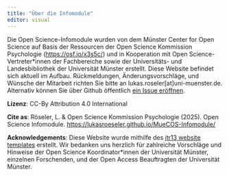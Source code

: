 ```yaml
---
title: "Über die Infomodule"
editor: visual
---
```


Die Open Science-Infomodule wurden von dem Münster Center for Open Science auf Basis der Ressourcen der Open Science Kommission Psychologie (<https://osf.io/x3s5c/>) und in Kooperation mit Open Science-Vertreter\*innen der Fachbereiche sowie der Universitäts- und Landesbibliothek der Universität Münster erstellt. Diese Website befindet sich aktuell im Aufbau. Rückmeldungen, Änderungsvorschläge, und Wünsche der Mitarbeit richten Sie bitte an lukas.roseler\[at\]uni-muenster.de. Alternativ können Sie über Github öffentlich [ein Issue eröffnen](https://github.com/LukasRoeseler/MueCOS-Infomodule/issues/new/choose).

**Lizenz**: CC-By Attribution 4.0 International

**Cite as**: Röseler, L. & Open Science Kommission Psychologie (2025). Open Science Infomodule. <https://lukasroeseler.github.io/MueCOS-Infomodule/>

**Acknowledgements**: Diese Website wurde mithilfe des [jtr13 website templates](https://github.com/jtr13/website-template) erstellt. Wir bedanken uns herzlich für zahlreiche Vorschläge und Hinweise der Open Science Koordinator\*innen der Universität Münster, einzelnen Forschenden, und der Open Access Beauftragten der Universität Münster.
